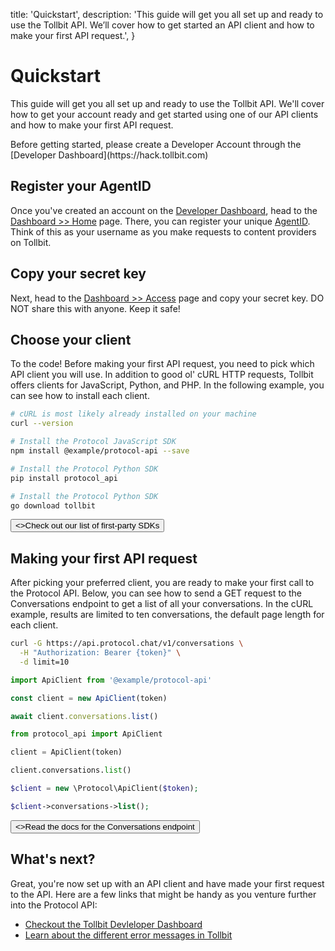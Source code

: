   title: 'Quickstart',
  description:
    'This guide will get you all set up and ready to use the Tollbit API. We’ll cover how to get started an API client and how to make your first API request.',
}

# Quickstart

This guide will get you all set up and ready to use the Tollbit API. We'll cover how to get your account ready and get started using one of
our API clients and how to make your first API request.

<Note>
  Before getting started, please create a Developer Account through the
  [Developer Dashboard](https://hack.tollbit.com)
</Note>

## Register your AgentID

Once you've created an account on the [Developer Dashboard](https://hack.tollbit.com), head to the [Dashboard >> Home](https://hack.tollbit.com/home) page. There, you can
register your unique [AgentID](/dev-overview#agentid). Think of this as your username as you make requests to content providers on Tollbit.

## Copy your secret key

Next, head to the [Dashboard >> Access](https://hack.tollbit.com/access) page and copy your secret key. DO NOT share this with anyone. Keep it safe!

## Choose your client

To the code! Before making your first API request, you need to pick which API client you will use.
In addition to good ol' cURL HTTP requests, Tollbit offers clients for JavaScript, Python, and PHP.
In the following example, you can see how to install each client.

<CodeGroup>

```bash {{ title: 'cURL' }}
# cURL is most likely already installed on your machine
curl --version
```

```bash {{ language: 'js' }}
# Install the Protocol JavaScript SDK
npm install @example/protocol-api --save
```

```bash {{ language: 'python' }}
# Install the Protocol Python SDK
pip install protocol_api
```

```bash {{ language: 'go' }}
# Install the Protocol Python SDK
go download tollbit
```

</CodeGroup>

<div className="not-prose">
  <Button href="/sdks" variant="text" arrow="right">
    <>Check out our list of first-party SDKs</>
  </Button>
</div>

## Making your first API request

After picking your preferred client, you are ready to make your first call to the Protocol API. Below, you can see how to send a GET request to the Conversations endpoint to get a list of all your conversations. In the cURL example, results are limited to ten conversations, the default page length for each client.

<CodeGroup tag="GET" label="/v1/conversations">

```bash {{ title: 'cURL' }}
curl -G https://api.protocol.chat/v1/conversations \
  -H "Authorization: Bearer {token}" \
  -d limit=10
```

```js
import ApiClient from '@example/protocol-api'

const client = new ApiClient(token)

await client.conversations.list()
```

```python
from protocol_api import ApiClient

client = ApiClient(token)

client.conversations.list()
```

```php
$client = new \Protocol\ApiClient($token);

$client->conversations->list();
```

</CodeGroup>

<div className="not-prose">
  <Button href="/conversations" variant="text" arrow="right">
    <>Read the docs for the Conversations endpoint</>
  </Button>
</div>

## What's next?

Great, you're now set up with an API client and have made your first request to the API. Here are a few links that might be handy as you venture further into the Protocol API:

- [Checkout the Tollbit Devleloper Dashboard](https://hack.tollbit.com)
- [Learn about the different error messages in Tollbit](/errors)
